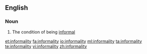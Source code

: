 ==English==

===Noun===
{{en-noun|-}}

# The condition of being [[informal]]

[[et:informality]]
[[fa:informality]]
[[io:informality]]
[[ml:informality]]
[[ta:informality]]
[[te:informality]]
[[vi:informality]]
[[zh:informality]]